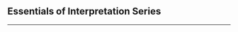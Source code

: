 <div class="series">

## Essentials of Interpretation Series

<ul>
  <PostAndDate
    date="2023-08-28"
    title="A Compiler Crash Course"
    url="/series/essentials-of-interpretation/a-compiler-crash-course"
  />
  <PostAndDate
    date="2023-09-04"
    title="The Programming Language & Self-Evaluating Expressions"
    url="/series/essentials-of-interpretation/the-programming-language-and-self-evaluating-expressions"
  />
  <PostAndDate
    date="2023-10-17"
    title="Scoping: Variables, Environments, and Blocks"
    url="/series/essentials-of-interpretation/variables-environments-and-blocks"
  />
  <PostAndDate
    date="2023-10-19"
    title="Control Flow: If and While Expressions"
    url="/series/essentials-of-interpretation/control-flow-if-and-while-expressions"
  />
</ul>

---

</div>
